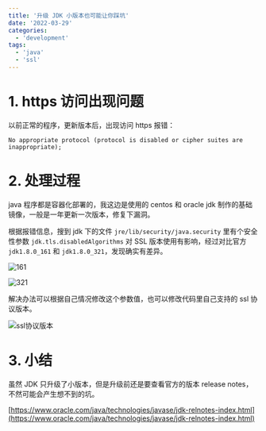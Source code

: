 ```yaml
---
title: '升级 JDK 小版本也可能让你踩坑'
date: '2022-03-29'
categories:
  - 'development'
tags:
  - 'java'
  - 'ssl'
---
```


# 1. https 访问出现问题

以前正常的程序，更新版本后，出现访问 https 报错：

```
No appropriate protocol (protocol is disabled or cipher suites are inappropriate);
```

# 2. 处理过程

java 程序都是容器化部署的，我这边是使用的 centos 和 oracle jdk 制作的基础镜像，一般是一年更新一次版本，修复下漏洞。

根据报错信息，搜到 jdk 下的文件 `jre/lib/security/java.security` 里有个安全性参数 `jdk.tls.disabledAlgorithms` 对 SSL 版本使用有影响，经过对比官方 `jdk1.8.0_161` 和 `jdk1.8.0_321`，发现确实有差异。

![161](images/1648540725516.png)

![321](images/1648540717775.png)

解决办法可以根据自己情况修改这个参数值，也可以修改代码里自己支持的 ssl 协议版本。

![ssl协议版本](images/1648540889447.png)

# 3. 小结

虽然 JDK 只升级了小版本，但是升级前还是要查看官方的版本 release notes，不然可能会产生想不到的坑。

[https://www.oracle.com/java/technologies/javase/jdk-relnotes-index.html](https://www.oracle.com/java/technologies/javase/jdk-relnotes-index.html)
